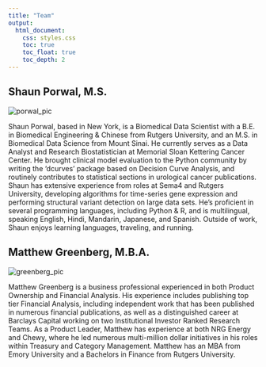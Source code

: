 ```yaml
---
title: "Team"
output:
  html_document:
    css: styles.css
    toc: true
    toc_float: true
    toc_depth: 2
---
```


<div class="center">
  <h2>Shaun Porwal, M.S.</h2>
  <img src="pics/team_pics/porwal_pic.png" alt="porwal_pic">
  <!-- <h3>Founder</h3> -->
</div>

Shaun Porwal, based in New York, is a Biomedical Data Scientist with a B.E. in Biomedical Engineering & Chinese from Rutgers University, and an M.S. in Biomedical Data Science from Mount Sinai. He currently serves as a Data Analyst and Research Biostatistician at Memorial Sloan Kettering Cancer Center. He brought clinical model evaluation to the Python community by writing the 'dcurves' package based on Decision Curve Analysis, and routinely contributes to statistical sections in urological cancer publications. Shaun has extensive experience from roles at Sema4 and Rutgers University, developing algorithms for time-series gene expression and performing structural variant detection on large data sets. He's proficient in several programming languages, including Python & R, and is multilingual, speaking English, Hindi, Mandarin, Japanese, and Spanish. Outside of work, Shaun enjoys learning languages, traveling, and running.

<div class="center">
  <h2>Matthew Greenberg, M.B.A.</h2>
  <img src="pics/team_pics/greenberg_pic.png" alt="greenberg_pic">
  <!-- <h3>Founder</h3> -->
</div>

Matthew Greenberg is a business professional experienced in both Product Ownership and Financial Analysis. His experience includes publishing top tier Financial Analysis, including independent work that has been published in numerous financial publications, as well as a distinguished career at Barclays Capital working on two Institutional Investor Ranked Research Teams. As a Product Leader, Matthew has experience at both NRG Energy and Chewy, where he led numerous multi-million dollar initiatives in his roles within Treasury and Category Management. Matthew has an MBA from Emory University and a Bachelors in Finance from Rutgers University.



